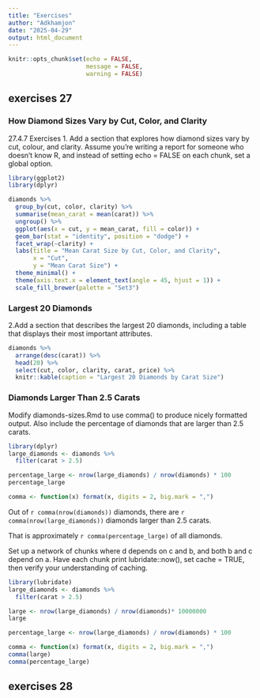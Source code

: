 ```yaml
---
title: "Exercises"
author: "Adkhamjon"
date: "2025-04-29"
output: html_document
---
```


```r
knitr::opts_chunk$set(echo = FALSE,
                      message = FALSE,
                      warning = FALSE)
```
## exercises 27
### How Diamond Sizes Vary by Cut, Color, and Clarity

27.4.7 Exercises 1. Add a section that explores how diamond sizes vary by cut, colour, and clarity. Assume you’re writing a report for someone who doesn’t know R, and instead of setting echo = FALSE on each chunk, set a global option.

```r
library(ggplot2)
library(dplyr)

```

```r
diamonds %>% 
  group_by(cut, color, clarity) %>%
  summarise(mean_carat = mean(carat)) %>%
  ungroup() %>%
  ggplot(aes(x = cut, y = mean_carat, fill = color)) +
  geom_bar(stat = "identity", position = "dodge") +
  facet_wrap(~clarity) +
  labs(title = "Mean Carat Size by Cut, Color, and Clarity",
       x = "Cut",
       y = "Mean Carat Size") +
  theme_minimal() + 
  theme(axis.text.x = element_text(angle = 45, hjust = 1)) +
  scale_fill_brewer(palette = "Set3")
```





### Largest 20 Diamonds


2.Add a section that describes the largest 20 diamonds, including a table that displays their most important attributes.

```r
diamonds %>% 
  arrange(desc(carat)) %>%
  head(20) %>%
  select(cut, color, clarity, carat, price) %>%
  knitr::kable(caption = "Largest 20 Diamonds by Carat Size")
```


### Diamonds Larger Than 2.5 Carats

Modify diamonds-sizes.Rmd to use comma() to produce nicely formatted output. Also include the percentage of diamonds that are larger than 2.5 carats.


```r
library(dplyr)
large_diamonds <- diamonds %>%
  filter(carat > 2.5)

percentage_large <- nrow(large_diamonds) / nrow(diamonds) * 100
percentage_large
```
```r
comma <- function(x) format(x, digits = 2, big.mark = ",")
```


Out of `r comma(nrow(diamonds))` diamonds, there are `r comma(nrow(large_diamonds))` diamonds larger than 2.5 carats. 

That is approximately `r comma(percentage_large)` of all diamonds.



Set up a network of chunks where d depends on c and b, and both b and c depend on a. Have each chunk print lubridate::now(), set cache = TRUE, then verify your understanding of caching.


```r
library(lubridate)
large_diamonds <- diamonds %>%
  filter(carat > 2.5)

```


```r
large <- nrow(large_diamonds) / nrow(diamonds)* 10000000
large
```

```r
percentage_large <- nrow(large_diamonds) / nrow(diamonds) * 100
```


```r
comma <- function(x) format(x, digits = 2, big.mark = ",")
comma(large)
comma(percentage_large)
```


## exercises 28


















